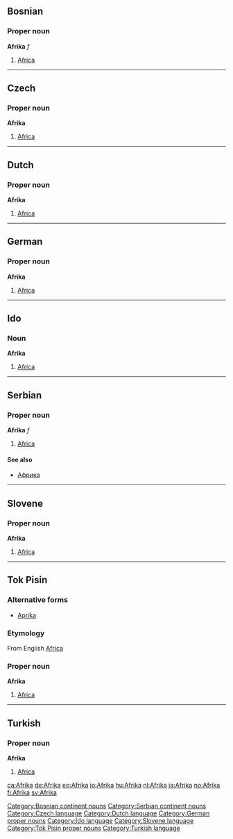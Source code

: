 ==Bosnian==
===Proper noun===
'''Afrika''' ''f''
#[[Africa]]
[[Category:Bosnian continent nouns]]
----
==Czech==
===Proper noun===
'''Afrika'''
#[[Africa]]
----
==Dutch==
===Proper noun===
'''Afrika'''
#[[Africa]]
----
==German==
===Proper noun===
'''Afrika'''
#[[Africa]]
----
==Ido==
===Noun===
'''Afrika'''
#[[Africa]]
----
==Serbian==
===Proper noun===
'''Afrika''' ''f''
#[[Africa]]
====See also====
*[[Африка]]
[[Category:Serbian continent nouns]]
----
==Slovene==
===Proper noun===
'''Afrika'''
#[[Africa]]
----
==Tok Pisin==
===Alternative forms===
*[[Aprika]]
===Etymology===
From English [[Africa]]
===Proper noun===
'''Afrika'''
#[[Africa]]
----
==Turkish==
===Proper noun===
'''Afrika'''
#[[Africa]]

[[Category:Czech language]]
[[Category:Dutch language]]
[[Category:German proper nouns]]
[[Category:Ido language]]
[[Category:Slovene language]]
[[Category:Tok Pisin proper nouns]]
[[Category:Turkish language]]

[[ca:Afrika]]
[[de:Afrika]]
[[eo:Afrika]]
[[io:Afrika]]
[[hu:Afrika]]
[[nl:Afrika]]
[[ja:Afrika]]
[[no:Afrika]]
[[fi:Afrika]]
[[sv:Afrika]]